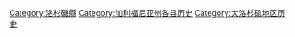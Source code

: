 [[Category:洛杉磯縣|Category:洛杉磯縣]]
[[Category:加利福尼亚州各县历史|Category:加利福尼亚州各县历史]]
[[Category:大洛杉矶地区历史|Category:大洛杉矶地区历史]]